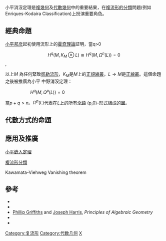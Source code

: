 {{expand|time=2009-07-18T16:38:28+00:00}}
小平消沒定理是[[複幾何|複幾何]]及[[代數幾何|代數幾何]]中的重要結果，在[[複流形的分類|複流形的分類]]問題(例如Enriques-Kodaira Classification)上扮演重要角色。


== 經典命題 ==
[[小平邦彦|小平邦彦]]起初使用流形上的[[霍奇理論|霍奇理論]]証明，當q>0

:::<math> H^q(M, K_M\otimes L) \cong H^q(M,\Omega^n(L))= 0 </math>,

以上''M'' 為任何緊致[[凱勒流形|凱勒流形]]，<math>K_M</math>是''M''上的[[正規線叢|正規線叢]]，<math>L \rightarrow M</math>是[[正線叢|正線叢]]。這個命題之後被推廣為小平 中野消沒定理：

::: <math>H^q(M,\Omega^p(L)) = 0 </math>

當<math>p+q>n</math>。<math>\Omega^p(L)</math>代表在''L''上的所有[[全純|全純]] (p,0)-形式組成的[[層|層]]。

== 代數方式的命題 ==
 
== 應用及推廣 ==

[[小平嵌入定理|小平嵌入定理]]

[[複流形分類|複流形分類]]

Kawamata-Viehweg Vanishing theorem

== 參考 ==
* {{Citation
  | last = Deligne
  | first = Pierre
  | last2 = Illusie
  | first2 = Luc
  | title = Relèvements modulo p<sup>2</sup> et décomposition du complexe de de Rham
  | journal = Inventiones Mathematicae
  | volume = 89
  | pages = 247–270
  | year = 1987
  | doi = 10.1007/BF01389078 }}
*{{Citation | last1=Esnault | first1=Hélène | last2=Viehweg | first2=Eckart | title=Lectures on vanishing theorems | publisher=Birkhäuser Verlag | series=DMV Seminar | isbn=978-3-7643-2822-1 | id={{MathSciNet | id = 1193913}} | year=1992 | volume=20}}
*[[Phillip_Griffiths|Phillip Griffiths]] and [[Joe_Harris_(mathematician)|Joseph Harris]], ''Principles of Algebraic Geometry''
*{{Citation | last1=Raynaud | first1=Michel | author1-link=Michel Raynaud | title=C. P. Ramanujam---a tribute | publisher=[[Springer-Verlag|Springer-Verlag]] | location=Berlin, New York | series=Tata Inst. Fund. Res. Studies in Math. | id={{MathSciNet | id = 541027}} | year=1978 | volume=8 | chapter=Contre-exemple au vanishing theorem en caractéristique p>0 | pages=273–278}}
*{{cite book
  | last = Viehweg
  | first = Eckart
  | authorlink = Eckart Viehweg
  | last2 = Esnault
  | first2 = Hélène
  | authorlink2 = Hélène Esnault
  | title = Lectures on Vanishing Theorems
  | publisher = [[Birkhäuser|Birkhäuser]]
  | date = 1992
  | location = 
  | pages = 
  | url = http://www.uni-due.de/%7Emat903/books/esvibuch.pdf
  | doi = 
  | id = 
  | isbn = 3-7643-2822-3
  | access-date = 2009-07-18
  | archive-date = 2021-01-05
  | archive-url = https://web.archive.org/web/20210105181026/https://www.uni-due.de/~mat903/books/esvibuch.pdf
  | dead-url = no
  }}

[[Category:复流形|Category:复流形]]
[[Category:代数几何|Category:代数几何]]
[[Category:数学定理|X]]